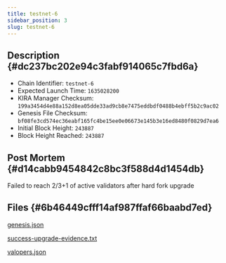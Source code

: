 ```yaml
---
title: testnet-6
sidebar_position: 3
slug: testnet-6
---
```





## Description {#dc237bc202e94c3fabf914065c7fbd6a}

- Chain Identifier: `testnet-6`
- Expected Launch Time: `1635028200`
- KIRA Manager Checksum: `199a3454d4e88a152d8ea05dde33ad9cb8e7475eddbdf0488b4ebff5b2c9ac02`
- Genesis File Checksum: `bf08fe3cd574ec36eabf165fc4be15ee0e06673e145b3e16ed8480f0829d7ea6`
- Initial Block Height: `243887`
- Block Height Reached: `243887`

## Post Mortem {#d14cabb9454842c8bc3f588d4d1454db}


Failed to reach 2/3+1 of active validators after hard fork upgrade


## Files {#6b46449cfff14af987ffaf66baabd7ed}


[genesis.json](https://prod-files-secure.s3.us-west-2.amazonaws.com/9b5bfc45-bdb5-4b46-80e6-aabe3cae64d0/7003a74c-5594-401e-8696-afbe3354648a/genesis.json?X-Amz-Algorithm=AWS4-HMAC-SHA256&X-Amz-Content-Sha256=UNSIGNED-PAYLOAD&X-Amz-Credential=AKIAT73L2G45HZZMZUHI%2F20240923%2Fus-west-2%2Fs3%2Faws4_request&X-Amz-Date=20240923T055826Z&X-Amz-Expires=3600&X-Amz-Signature=e106e0410edf91bcc920144324f1a67e9c294a58ff6193e57fa9924290fb61f6&X-Amz-SignedHeaders=host&x-id=GetObject)


[success-upgrade-evidence.txt](https://prod-files-secure.s3.us-west-2.amazonaws.com/9b5bfc45-bdb5-4b46-80e6-aabe3cae64d0/75bbb3eb-de14-4b94-9dd6-3c466e60aea8/success-upgrade-evidence.txt?X-Amz-Algorithm=AWS4-HMAC-SHA256&X-Amz-Content-Sha256=UNSIGNED-PAYLOAD&X-Amz-Credential=AKIAT73L2G45HZZMZUHI%2F20240923%2Fus-west-2%2Fs3%2Faws4_request&X-Amz-Date=20240923T055826Z&X-Amz-Expires=3600&X-Amz-Signature=b3f6adc338d7de625573f700f2ed19eb827164bc497bd1f6de35edb12d7a06d9&X-Amz-SignedHeaders=host&x-id=GetObject)


[valopers.json](https://prod-files-secure.s3.us-west-2.amazonaws.com/9b5bfc45-bdb5-4b46-80e6-aabe3cae64d0/04efbfe4-0839-4e28-a938-8855fdbca2fa/valopers.json?X-Amz-Algorithm=AWS4-HMAC-SHA256&X-Amz-Content-Sha256=UNSIGNED-PAYLOAD&X-Amz-Credential=AKIAT73L2G45HZZMZUHI%2F20240923%2Fus-west-2%2Fs3%2Faws4_request&X-Amz-Date=20240923T055826Z&X-Amz-Expires=3600&X-Amz-Signature=443a44f0a1dfab02d4d217d19940e731b423c0a205e20d09f808ead929d29d45&X-Amz-SignedHeaders=host&x-id=GetObject)

